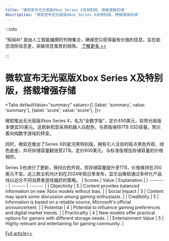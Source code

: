 ```yaml
---
title: "微软宣布无光驱版Xbox Series X及特别版，搭载增强存储"
description: "微软宣布无光驱版Xbox Series X及特别版，搭载增强存储"
---
```



:::info

“知闻AI“ 是由人工智能编撰的刊物集合，确保您只获得最有价值的信息，旨在助您消除信息差，突破信息茧房的局限。  [了解更多 >>](/)

:::

# 微软宣布无光驱版Xbox Series X及特别版，搭载增强存储


<Tabs
	defaultValue="summary"
	values={[
	{label: 'summary', value: 'summary'},
	{label: 'score', value: 'score'},
]}>
<TabItem value="summary">


微软推出无光驱版Xbox Series X，名为“全数字版”，定价450美元，较带光驱版本便宜50美元。这款新机型采用机器人白配色，与原版保持1TB SSD容量，预示着向纯数字游戏的转变。

同时，微软还推出了Series X的星河黑特别版，拥有引人注目的斑点黑色外观、绿色底座，并将存储容量翻倍至2TB。定价600美元，与标准版增加存储容量的价格相符。

Series S也进行了更新，保持白色外观，但存储容量提升至1TB，价格维持在350美元不变。这三款主机均计划在2024年假日季发布，显示出微软通过多样化产品线以迎合不同消费者游戏偏好的策略。
</TabItem>
<TabItem value="score">
	| Scores     | Value   | Explanation |
	| -------- | ------- | ------- |
	| Objectivity  | 5    | Content provides balanced information on new Xbox models without bias.    |
	| Social Impact | 3     | Content may spark some discussion among gaming enthusiasts.    |
	| Credibility    | 5    | Information is based on a reliable source, Microsoft's official announcement.    |
	| Potential    | 4    | Potential to influence gaming preferences and digital market trends.    |
	| Practicality    | 4    | New models offer practical options for gamers with different storage needs.    |
	| Entertainment Value    | 5    | Highly relevant and entertaining for gaming community.    |
</TabItem>
</Tabs>

[Full article>>](https://www.cnet.com/videos/microsofts-discless-xbox-series-x-revealed/#ftag=CAD590a51e)
